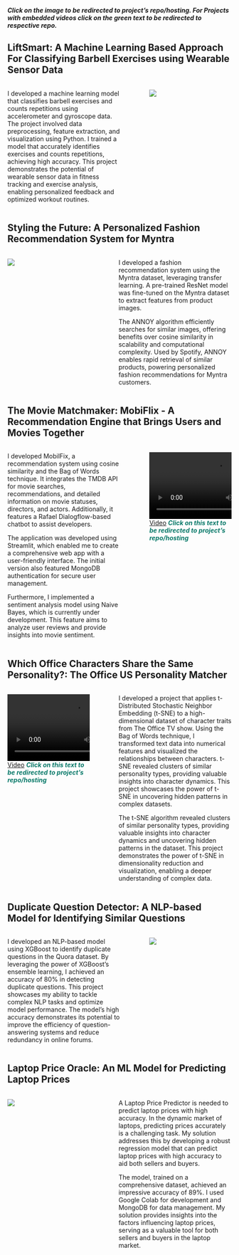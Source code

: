 ::: {.callout-note title="Important Note Before Proceding Further"}
***Click on the image to be redirected to project's repo/hosting. For Projects with embedded videos click on the green text to be redirected to respective repo.***
:::

## LiftSmart: A Machine Learning Based Approach For Classifying Barbell Exercises using Wearable Sensor Data


::: columns
::: {.column width="55%"}
I developed a machine learning model that classifies barbell exercises and counts repetitions using accelerometer and gyroscope data. The project involved data preprocessing, feature extraction, and visualization using Python. I trained a model that accurately identifies exercises and counts repetitions, achieving high accuracy. This project demonstrates the potential of wearable sensor data in fitness tracking and exercise analysis, enabling personalized feedback and optimized workout routines.
:::

::: {.column width="5%"}
:::

::: {.column width="40%"}
[![](images/classification.png)](https://github.com/Sherwin-14/fitness_tracker)
:::
:::


## Styling the Future: A Personalized Fashion Recommendation System for Myntra

::: columns
::: {.column width="40%"}
[![](images/myntra.png)](https://github.com/Sherwin-14/Fashion_Recommender_System){target="_blank"}
:::

::: {.column width="5%"}
:::

::: {.column width="55%"}
I developed a fashion recommendation system using the Myntra dataset, leveraging transfer learning. A pre-trained ResNet model was fine-tuned on the Myntra dataset to extract features from product images.

The ANNOY algorithm efficiently searches for similar images, offering benefits over cosine similarity in scalability and computational complexity. Used by Spotify, ANNOY enables rapid retrieval of similar products, powering personalized fashion recommendations for Myntra customers.
:::
:::

## The Movie Matchmaker: MobiFlix - A Recommendation Engine that Brings Users and Movies Together

::: columns
::: {.column width="55%"}
I developed MobilFix, a recommendation system using cosine similarity and the Bag of Words technique. It integrates the TMDB API for movie searches, recommendations, and detailed information on movie statuses, directors, and actors. Additionally, it features a Rafael Dialogflow-based chatbot to assist developers.

The application was developed using Streamlit, which enabled me to create a comprehensive web app with a user-friendly interface. The initial version also featured MongoDB authentication for secure user management.

Furthermore, I implemented a sentiment analysis model using Naive Bayes, which is currently under development. This feature aims to analyze user reviews and provide insights into movie sentiment.
:::

::: {.column width="5%"}
:::

::: {.column width="40%"}
[![](images/mra.mp4)]()
<a href="https://github.com/Sherwin-14/movie_recommender_system" style="text-decoration: none; color: #097969;"><b><i>Click on this text to be redirected to project's repo/hosting</i></b></a>
:::
:::

## Which Office Characters Share the Same Personality?: The Office US Personality Matcher

::: columns
::: {.column width="40%"}
[![](images/office.mp4)]()
<a href="https://github.com/Sherwin-14/the_office_personality_matcher" style="text-decoration: none; color: #097969;"><b><i>Click on this text to be redirected to project's repo/hosting</i></b></a>
:::

::: {.column width="5%"}
:::

::: {.column width="55%"}
I developed a project that applies t-Distributed Stochastic Neighbor Embedding (t-SNE) to a high-dimensional dataset of character traits from The Office TV show. Using the Bag of Words technique, I transformed text data into numerical features and visualized the relationships between characters. t-SNE revealed clusters of similar personality types, providing valuable insights into character dynamics. This project showcases the power of t-SNE in uncovering hidden patterns in complex datasets.

The t-SNE algorithm revealed clusters of similar personality types, providing valuable insights into character dynamics and uncovering hidden patterns in the dataset. This project demonstrates the power of t-SNE in dimensionality reduction and visualization, enabling a deeper understanding of complex data.

:::
:::


## Duplicate Question Detector: A NLP-based Model for Identifying Similar Questions


::: columns
::: {.column width="55%"}
I developed an NLP-based model using XGBoost to identify duplicate questions in the Quora dataset. By leveraging the power of XGBoost's ensemble learning, I achieved an accuracy of 80% in detecting duplicate questions. This project showcases my ability to tackle complex NLP tasks and optimize model performance. The model's high accuracy demonstrates its potential to improve the efficiency of question-answering systems and reduce redundancy in online forums.
:::

::: {.column width="5%"}
:::

::: {.column width="40%"}
[![](images/quora.png)](https://github.com/Sherwin-14/Quora_Pairs){target="_blank"}

:::
:::

## Laptop Price Oracle: An ML Model for Predicting Laptop Prices

::: columns
::: {.column width="40%"}
[![](images/laptop.png)](https://github.com/Sherwin-14/Laptop-Price-Predictor){target="_blank"}
:::

::: {.column width="5%"}
:::

::: {.column width="55%"}
A Laptop Price Predictor is needed to predict laptop prices with high accuracy. In the dynamic market of laptops, predicting prices accurately is a challenging task. My solution addresses this by developing a robust regression model that can predict laptop prices with high accuracy to aid both sellers and buyers.

The model, trained on a comprehensive dataset, achieved an impressive accuracy of 89%. I used Google Colab for development and MongoDB for data management. My solution provides insights into the factors influencing laptop prices, serving as a valuable tool for both sellers and buyers in the laptop market.

:::
:::